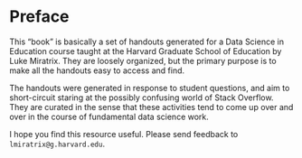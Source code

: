 # Preface {.unnumbered}

This "book" is basically a set of handouts generated for a Data Science in Education course taught at the Harvard Graduate School of Education by Luke Miratrix. They are loosely organized, but the primary purpose is to make all the handouts easy to access and find.

The handouts were generated in response to student questions, and aim to short-circuit staring at the possibly confusing world of Stack Overflow. They are curated in the sense that these activities tend to come up over and over in the course of fundamental data science work.

I hope you find this resource useful. Please send feedback to `lmiratrix@g.harvard.edu`.

